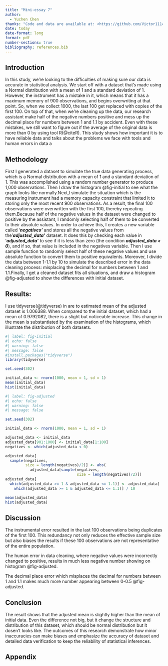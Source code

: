 ```yaml
---
title: "Mini-essay 7"
author: 
  - Yuchen Chen
thanks: "Code and data are available at: <https://github.com/Victor1114/TUT-7.git>Acknowledge the review of Simon(Pengyu Sui) "
date: today
date-format: long
format: pdf
number-sections: true
bibliography: references.bib
---
```


## Introduction

In this study, we're looking to the difficulties of making sure our data is accurate in statistical analysis. We start off with a dataset that's made using a Normal distribution with a mean of 1 and a standard deviation of 1. However, the instrument has a mistake in it, which means that it has a maximum memory of 900 observations, and begins overwriting at that point. So, when we collect 1000, the last 100 get replaced with copies of the first 100. On top of that, when we're cleaning up the data, our research assistant make half of the negative numbers positive and mess up the decimal place for numbers between 1 and 1.1 by accident. Even with these mistakes, we still want to figure out if the average of the original data is more than 0 by using tool R(@citeR). This study shows how important it is to have reliable data and talks about the problems we face with tools and human errors in data a

## **Methodology**

First I generated a dataset to simulate the true data generating process, which is a Normal distribution with a mean of 1 and a standard deviation of 1. This was accomplished using a random number generator to produce 1,000 observations. Then I draw the histogram @fig-initial to see what the graph looks like normally.Next,I simulate the situation which is the measuring instrument had a memory capacity constraint that limited it to storing only the most recent 900 observations. As a result, the final 100 observations were overwritten with the first 100, thereby repeating them.Because half of the negative values in the dataset were changed to positive by the assistant, I randomly selecting half of them to be converted to their absolute values. In order to achieve this, I creates a new variable called '***negatives'*** and stores all the negative values from the '***adjusted_data'*** dataset. It does this by checking each value in '***adjusted_data'*** to see if it is less than zero (the condition ***adjusted_data \< 0***), and if so, that value is included in the negatives variable. Then I use sample function to randomly select half of these negative values and use absolute function to convert them to positive equivalents. Moreover, I divide the data between 1-1.1 by 10 to simulate the described error in the data cleaning process: misplacing the decimal for numbers between 1 and 1.1.Finally, I get a cleaned dataset fits all situations, and draw a histogram @fig-adjusted to show the differences with initial dataset.

## Results:

I use tidyverse(@tidyverse) in are to estimated mean of the adjusted dataset is 1.006388. When compared to the initial dataset, which had a mean of 0.9792082, there is a slight but noticeable increase. This change in the mean is substantiated by the examination of the histograms, which illustrate the distribution of both datasets.

```r
#| label: fig-initial
#| echo: false
#| warning: false
#| message: false
#install.packages("tidyverse")
library(tidyverse)

set.seed(302)

initial_data <- rnorm(1000, mean = 1, sd = 1)
mean(initial_data)
hist(initial_data)
```

```r
#| label: fig-adjusted
#| echo: false
#| warning: false
#| message: false

set.seed(302)

initial_data <- rnorm(1000, mean = 1, sd = 1)

adjusted_data <- initial_data
adjusted_data[901:1000] <- initial_data[1:100]
negatives <- which(adjusted_data < 0)

adjusted_data[
  sample(negatives,
         size = length(negatives)/2)] <- abs(
           adjusted_data[sample(negatives, 
                                size = length(negatives)/2)])
adjusted_data[
  which(adjusted_data >= 1 & adjusted_data <= 1.1)] <- adjusted_data[
    which(adjusted_data >= 1 & adjusted_data <= 1.1)] / 10

mean(adjusted_data)
hist(adjusted_data)
```

## Discussion

The instrumental error resulted in the last 100 observations being duplicates of the first 100. This redundancy not only reduces the effective sample size but also biases the results if these 100 observations are not representative of the entire population.

The human error in data cleaning, where negative values were incorrectly changed to positive, results in much less negative number showing on histogram   @fig-adjusted.

The decimal place error which misplaces the decimal for numbers between 1 and 1.1 makes much more number appearing between 0-0.5 @fig-adjusted.

## Conclusion

The result shows that the adjusted mean is slightly higher than the mean of initial data. Even the difference not big, but it change the structure and distribution of this dataset, which should be normal distribution but it dosen't looks like. The outcomes of this research demonstrate how minor inaccuracies can make biases and emphasize the accuracy of dataset and detailed data verification to keep the reliability of statistical inferences.

## Appendix
